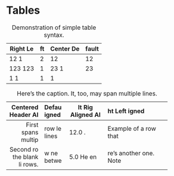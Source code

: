 
# Tables

Right     Left     Center     Default
-------     ------ ----------   -------
    12     12        12            12
123     123       123          123
1     1          1             1

Table:  Demonstration of simple table syntax.


-------------------------------------------------------------
    Centered   Default           Right Left
Header    Aligned         Aligned Aligned
----------- ------- --------------- -------------------------
    First    row                12.0 Example of a row that
spans multiple lines.

Second    row                 5.0 Here's another one. Note
the blank line between
rows.
-------------------------------------------------------------

Table: Here's the caption. It, too, may span
multiple lines.

